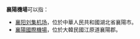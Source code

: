 '''襄陽機場'''可以指：
*[[襄阳刘集机场|襄阳刘集机场]]，位於中華人民共和國湖北省襄陽市。
*[[襄陽國際機場|襄陽國際機場]]，位於大韓民國江原道襄陽郡。
{{Disambiguation|Cat=四字機場消歧義}}